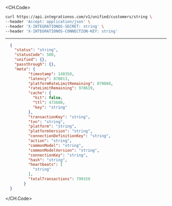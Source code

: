 
<CH.Code>
```bash Example Request
curl https://api.integrationos.com/v1/unified/customers/string \
--header 'Accept: application/json' \
--header 'X-INTEGRATIONOS-SECRET: string' \
--header 'X-INTEGRATIONOS-CONNECTION-KEY: string'
```
---

```json Example Response
  {
    "status": "string",
    "statusCode": 500,
    "unified": {},
    "passthrough": {},
    "meta": {
          "timestamp": 140350,
          "latency": 870013,
          "platformRateLimitRemaining": 870088,
          "rateLimitRemaining": 978619,
          "cache": {
            "hit": false,
            "ttl": 473608,
            "key": "string"
          },
          "transactionKey": "string",
          "txn": "string",
          "platform": "string",
          "platformVersion": "string",
          "connectionDefinitionKey": "string",
          "action": "string",
          "commonModel": "string",
          "commonModelVersion": "string",
          "connectionKey": "string",
          "hash": "string",
          "heartbeats": [
            "string"
          ],
          "totalTransactions": 799159
        }
  }
```
</CH.Code>
